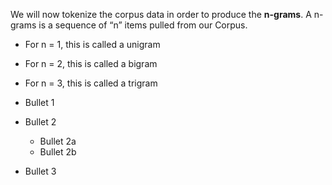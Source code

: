 We will now tokenize the corpus data in order to produce the **n-grams**. 
A n-grams is a sequence of "n" items pulled from our Corpus.  

-    For n = 1, this is called a unigram 
-    For n = 2, this is called a bigram
-    For n = 3, this is called a trigram  


* Bullet 1
* Bullet 2
  * Bullet 2a
  * Bullet 2b
* Bullet 3